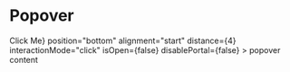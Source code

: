 

<Meta title="Popover" component={Popover} />

# Popover

<Preview>
  <Popover
    trigger={<button>Click Me</button>}
    position="bottom"
    alignment="start"
    distance={4}
    interactionMode="click"
    isOpen={false}
    disablePortal={false}
  >
    popover content
  </Popover>
</Preview>
